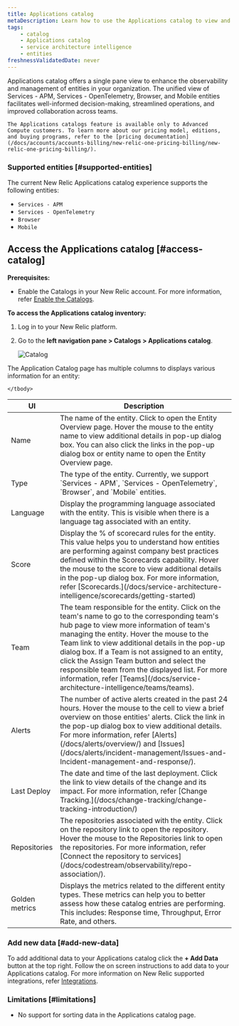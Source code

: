 ```yaml
---
title: Applications catalog
metaDescription: Learn how to use the Applications catalog to view and manage your application entities in New Relic.
tags: 
    - catalog
    - Applications catalog
    - service architecture intelligence
    - entities
freshnessValidatedDate: never
---
```



Applications catalog offers a single pane view to enhance the observability and management of entities in your organization. The unified view of Services - APM, Services - OpenTelemetry, Browser, and Mobile entities facilitates well-informed decision-making, streamlined operations, and improved collaboration across teams.

<Callout variant="important">

    The Applications catalogs feature is available only to Advanced Compute customers. To learn more about our pricing model, editions, and buying programs, refer to the [pricing documentation](/docs/accounts/accounts-billing/new-relic-one-pricing-billing/new-relic-one-pricing-billing/).
    
</Callout>


### Supported entities [#supported-entities]

The current New Relic Applications catalog experience supports the following entities:

* `Services - APM`
* `Services - OpenTelemetry`
* `Browser`
* `Mobile`

## Access the Applications catalog [#access-catalog]

**Prerequisites:**

- Enable the Catalogs in your New Relic account. For more information, refer [Enable the Catalogs](/docs/service-architecture-intelligence/catalogs/catalogs/#enable-catalogs).


**To access the Applications catalog inventory:**

1. Log in to your New Relic platform.
2. Go to the **left navigation pane > Catalogs > Applications catalog**.


    <img
            title="Catalog"
            alt="Catalog"
            src="/images/new-relic-application-catalog.webp"
    />


The <DNT>Application Catalog</DNT> page has multiple columns to displays various information for an entity:

<table>
    <thead>
    <tr>
        <th>UI</th>
        <th>Description</th>
    </tr>
    </thead>
    <tbody>
        <tr>
            <td><DNT>Name</DNT></td>
            <td>The name of the entity. Click to open the <DNT>Entity Overview</DNT> page. Hover the mouse to the entity name to view additional details in pop-up dialog box. You can also click the links in the pop-up dialog box or entity name to open the <DNT>Entity Overview</DNT> page.</td>
        </tr>
        <tr>
            <td><DNT>Type</DNT></td>
            <td>The type of the entity. Currently, we support `Services - APM`, `Services - OpenTelemetry`, `Browser`, and `Mobile` entities.</td>
        </tr>
        <tr>
            <td><DNT>Language</DNT></td>
            <td>Display the programming language associated with the entity. This is visible when there is a language tag associated with an entity.</td>
        </tr>
        <tr>
            <td><DNT>Score</DNT></td>
            <td>Display the % of scorecard rules for the entity. This value helps you to understand how entities are performing against company best practices defined within the Scorecards capability. Hover the mouse to the score to view additional details in the pop-up dialog box. For more information, refer [Scorecards.](/docs/service-architecture-intelligence/scorecards/getting-started)</td>
        </tr>
        <tr>
            <td><DNT>Team</DNT></td>
            <td>The team responsible for the entity. Click on the team's name to go to the corresponding team's hub page to view more information of team's managing the entity. Hover the mouse to the <DNT>Team</DNT> link to view additional details in the pop-up dialog box. If a Team is not assigned to an entity, click the <DNT>Assign Team</DNT> button and select the responsible team from the displayed list. For more information, refer [Teams](/docs/service-architecture-intelligence/teams/teams). </td>
        </tr>
        <tr>
            <td><DNT>Alerts</DNT></td>
            <td>The number of active alerts created in the <DNT>past 24 hours</DNT>. Hover the mouse to the cell to view a brief overview on those entities' alerts. Click the link in the pop-up dialog box to view additional details. For more information, refer [Alerts](/docs/alerts/overview/) and [Issues](/docs/alerts/incident-management/Issues-and-Incident-management-and-response/).</td> 
        </tr>
        <tr>
            <td><DNT>Last Deploy</DNT></td>
            <td>The date and time of the last deployment. Click the link to view details of the change and its impact. For more information, refer [Change Tracking.](/docs/change-tracking/change-tracking-introduction/) </td>
        </tr>
        <tr>
            <td><DNT>Repositories</DNT></td>
            <td>The repositories associated with the entity. Click on the repository link to open the repository. Hover the mouse to the <DNT>Repositories</DNT> link to open the repositories. For more information, refer [Connect the repository to services](/docs/codestream/observability/repo-association/).</td>
        </tr>
        <tr>
            <td><DNT>Golden metrics</DNT></td>
            <td>Displays the metrics related to the different entity types. These metrics can help you to better assess how these catalog entries are performing. This includes: Response time, Throughput, Error Rate, and others. </td>
        </tr>

    </tbody>
</table>



### Add new data [#add-new-data]

To add additional data to your Applications catalog click the **+ Add Data** button at the top right. Follow the on screen instructions to add data to your Applications catalog. For more information on New Relic supported integrations, refer [Integrations](https://newrelic.com/instant-observability).



### Limitations [#limitations]

* No support for sorting data in the <DNT>Applications catalog</DNT> page.